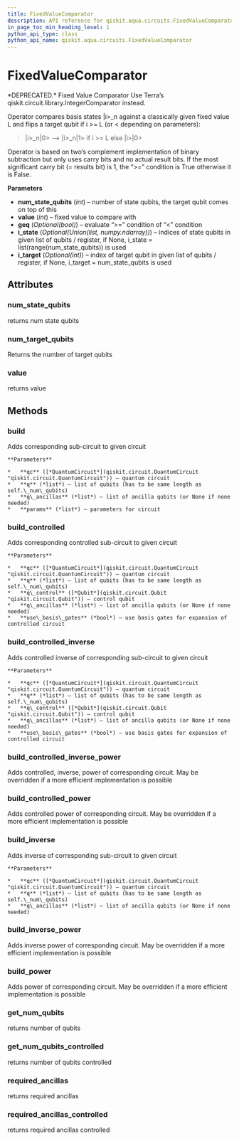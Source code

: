 ```yaml
---
title: FixedValueComparator
description: API reference for qiskit.aqua.circuits.FixedValueComparator
in_page_toc_min_heading_level: 1
python_api_type: class
python_api_name: qiskit.aqua.circuits.FixedValueComparator
---
```


# FixedValueComparator

<Class id="qiskit.aqua.circuits.FixedValueComparator" github="https://github.com/qiskit-community/qiskit-aqua/tree/stable/0.7/qiskit/aqua/circuits/fixed_value_comparator.py" signature="FixedValueComparator(num_state_qubits, value, geq=True, i_state=None, i_target=None)">
  *DEPRECATED.* Fixed Value Comparator

  <Admonition title="Deprecated since version 0.7.0" type="danger">
    Use Terra’s qiskit.circuit.library.IntegerComparator instead.
  </Admonition>

  Operator compares basis states |i>\_n against a classically given fixed value L and flips a target qubit if i >= L (or \< depending on parameters):

  > |i>\_n|0> –> |i>\_n|1> if i >= L else |i>|0>

  Operator is based on two’s complement implementation of binary subtraction but only uses carry bits and no actual result bits. If the most significant carry bit (= results bit) is 1, the “>=” condition is True otherwise it is False.

  **Parameters**

  *   **num\_state\_qubits** (*int*) – number of state qubits, the target qubit comes on top of this
  *   **value** (*int*) – fixed value to compare with
  *   **geq** (*Optional(bool)*) – evaluate “>=” condition of “\<” condition
  *   **i\_state** (*Optional(Union(list, numpy.ndarray))*) – indices of state qubits in given list of qubits / register, if None, i\_state = list(range(num\_state\_qubits)) is used
  *   **i\_target** (*Optional(int)*) – index of target qubit in given list of qubits / register, if None, i\_target = num\_state\_qubits is used

  ## Attributes

  ### num\_state\_qubits

  <Attribute id="qiskit.aqua.circuits.FixedValueComparator.num_state_qubits">
    returns num state qubits
  </Attribute>

  ### num\_target\_qubits

  <Attribute id="qiskit.aqua.circuits.FixedValueComparator.num_target_qubits">
    Returns the number of target qubits
  </Attribute>

  ### value

  <Attribute id="qiskit.aqua.circuits.FixedValueComparator.value">
    returns value
  </Attribute>

  ## Methods

  ### build

  <Function id="qiskit.aqua.circuits.FixedValueComparator.build" signature="FixedValueComparator.build(qc, q, q_ancillas=None, params=None)">
    Adds corresponding sub-circuit to given circuit

    **Parameters**

    *   **qc** ([*QuantumCircuit*](qiskit.circuit.QuantumCircuit "qiskit.circuit.QuantumCircuit")) – quantum circuit
    *   **q** (*list*) – list of qubits (has to be same length as self.\_num\_qubits)
    *   **q\_ancillas** (*list*) – list of ancilla qubits (or None if none needed)
    *   **params** (*list*) – parameters for circuit
  </Function>

  ### build\_controlled

  <Function id="qiskit.aqua.circuits.FixedValueComparator.build_controlled" signature="FixedValueComparator.build_controlled(qc, q, q_control, q_ancillas=None, use_basis_gates=True)">
    Adds corresponding controlled sub-circuit to given circuit

    **Parameters**

    *   **qc** ([*QuantumCircuit*](qiskit.circuit.QuantumCircuit "qiskit.circuit.QuantumCircuit")) – quantum circuit
    *   **q** (*list*) – list of qubits (has to be same length as self.\_num\_qubits)
    *   **q\_control** ([*Qubit*](qiskit.circuit.Qubit "qiskit.circuit.Qubit")) – control qubit
    *   **q\_ancillas** (*list*) – list of ancilla qubits (or None if none needed)
    *   **use\_basis\_gates** (*bool*) – use basis gates for expansion of controlled circuit
  </Function>

  ### build\_controlled\_inverse

  <Function id="qiskit.aqua.circuits.FixedValueComparator.build_controlled_inverse" signature="FixedValueComparator.build_controlled_inverse(qc, q, q_control, q_ancillas=None, use_basis_gates=True)">
    Adds controlled inverse of corresponding sub-circuit to given circuit

    **Parameters**

    *   **qc** ([*QuantumCircuit*](qiskit.circuit.QuantumCircuit "qiskit.circuit.QuantumCircuit")) – quantum circuit
    *   **q** (*list*) – list of qubits (has to be same length as self.\_num\_qubits)
    *   **q\_control** ([*Qubit*](qiskit.circuit.Qubit "qiskit.circuit.Qubit")) – control qubit
    *   **q\_ancillas** (*list*) – list of ancilla qubits (or None if none needed)
    *   **use\_basis\_gates** (*bool*) – use basis gates for expansion of controlled circuit
  </Function>

  ### build\_controlled\_inverse\_power

  <Function id="qiskit.aqua.circuits.FixedValueComparator.build_controlled_inverse_power" signature="FixedValueComparator.build_controlled_inverse_power(qc, q, q_control, power, q_ancillas=None, use_basis_gates=True)">
    Adds controlled, inverse, power of corresponding circuit. May be overridden if a more efficient implementation is possible
  </Function>

  ### build\_controlled\_power

  <Function id="qiskit.aqua.circuits.FixedValueComparator.build_controlled_power" signature="FixedValueComparator.build_controlled_power(qc, q, q_control, power, q_ancillas=None, use_basis_gates=True)">
    Adds controlled power of corresponding circuit. May be overridden if a more efficient implementation is possible
  </Function>

  ### build\_inverse

  <Function id="qiskit.aqua.circuits.FixedValueComparator.build_inverse" signature="FixedValueComparator.build_inverse(qc, q, q_ancillas=None)">
    Adds inverse of corresponding sub-circuit to given circuit

    **Parameters**

    *   **qc** ([*QuantumCircuit*](qiskit.circuit.QuantumCircuit "qiskit.circuit.QuantumCircuit")) – quantum circuit
    *   **q** (*list*) – list of qubits (has to be same length as self.\_num\_qubits)
    *   **q\_ancillas** (*list*) – list of ancilla qubits (or None if none needed)
  </Function>

  ### build\_inverse\_power

  <Function id="qiskit.aqua.circuits.FixedValueComparator.build_inverse_power" signature="FixedValueComparator.build_inverse_power(qc, q, power, q_ancillas=None)">
    Adds inverse power of corresponding circuit. May be overridden if a more efficient implementation is possible
  </Function>

  ### build\_power

  <Function id="qiskit.aqua.circuits.FixedValueComparator.build_power" signature="FixedValueComparator.build_power(qc, q, power, q_ancillas=None)">
    Adds power of corresponding circuit. May be overridden if a more efficient implementation is possible
  </Function>

  ### get\_num\_qubits

  <Function id="qiskit.aqua.circuits.FixedValueComparator.get_num_qubits" signature="FixedValueComparator.get_num_qubits()">
    returns number of qubits
  </Function>

  ### get\_num\_qubits\_controlled

  <Function id="qiskit.aqua.circuits.FixedValueComparator.get_num_qubits_controlled" signature="FixedValueComparator.get_num_qubits_controlled()">
    returns number of qubits controlled
  </Function>

  ### required\_ancillas

  <Function id="qiskit.aqua.circuits.FixedValueComparator.required_ancillas" signature="FixedValueComparator.required_ancillas()">
    returns required ancillas
  </Function>

  ### required\_ancillas\_controlled

  <Function id="qiskit.aqua.circuits.FixedValueComparator.required_ancillas_controlled" signature="FixedValueComparator.required_ancillas_controlled()">
    returns required ancillas controlled
  </Function>
</Class>

